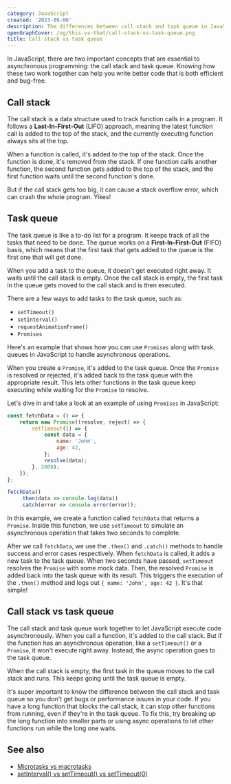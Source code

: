 ```yaml
---
category: JavaScript
created: '2023-09-06'
description: The differences between call stack and task queue in JavaScript
openGraphCover: /og/this-vs-that/call-stack-vs-task-queue.png
title: Call stack vs task queue
---
```


In JavaScript, there are two important concepts that are essential to asynchronous programming: the call stack and task queue. Knowing how these two work together can help you write better code that is both efficient and bug-free.

## Call stack

The call stack is a data structure used to track function calls in a program. It follows a **Last-In-First-Out** (LIFO) approach, meaning the latest function call is added to the top of the stack, and the currently executing function always sits at the top.

When a function is called, it's added to the top of the stack. Once the function is done, it's removed from the stack. If one function calls another function, the second function gets added to the top of the stack, and the first function waits until the second function's done.

But if the call stack gets too big, it can cause a stack overflow error, which can crash the whole program. Yikes!

## Task queue

The task queue is like a to-do list for a program. It keeps track of all the tasks that need to be done. The queue works on a **First-In-First-Out** (FIFO) basis, which means that the first task that gets added to the queue is the first one that will get done.

When you add a task to the queue, it doesn't get executed right away. It waits until the call stack is empty. Once the call stack is empty, the first task in the queue gets moved to the call stack and is then executed.

There are a few ways to add tasks to the task queue, such as:

-   `setTimeout()`
-   `setInterval()`
-   `requestAnimationFrame()`
-   `Promises`

Here's an example that shows how you can use `Promises` along with task queues in JavaScript to handle asynchronous operations.

When you create a `Promise`, it's added to the task queue. Once the `Promise` is resolved or rejected, it's added back to the task queue with the appropriate result. This lets other functions in the task queue keep executing while waiting for the `Promise` to resolve.

Let's dive in and take a look at an example of using `Promises` in JavaScript:

```js
const fetchData = () => {
    return new Promise((resolve, reject) => {
        setTimeout(() => {
            const data = {
                name: 'John',
                age: 42,
            };
            resolve(data);
        }, 2000);
    });
};

fetchData()
    .then(data => console.log(data))
    .catch(error => console.error(error));
```

In this example, we create a function called `fetchData` that returns a `Promise`. Inside this function, we use `setTimeout` to simulate an asynchronous operation that takes two seconds to complete.

After we call `fetchData`, we use the `.then()` and `.catch()` methods to handle success and error cases respectively. When `fetchData` is called, it adds a new task to the task queue. When two seconds have passed, `setTimeout` resolves the `Promise` with some mock data. Then, the resolved `Promise` is added back into the task queue with its result. This triggers the execution of the `.then()` method and logs out `{ name: 'John', age: 42 }`. It's that simple!

## Call stack vs task queue

The call stack and task queue work together to let JavaScript execute code asynchronously. When you call a function, it's added to the call stack. But if the function has an asynchronous operation, like a `setTimeout()` or a `Promise`, it won't execute right away. Instead, the async operation goes to the task queue.

When the call stack is empty, the first task in the queue moves to the call stack and runs. This keeps going until the task queue is empty.

It's super important to know the difference between the call stack and task queue so you don't get bugs or performance issues in your code. If you have a long function that blocks the call stack, it can stop other functions from running, even if they're in the task queue. To fix this, try breaking up the long function into smaller parts or using async operations to let other functions run while the long one waits.

## See also

-   [Microtasks vs macrotasks](https://phuoc.ng/collection/this-vs-that/microtasks-vs-macrotasks/)
-   [setInterval() vs setTimeout() vs setTimeout(0)](https://phuoc.ng/collection/this-vs-that/set-interval-vs-set-timeout-vs-set-timeout-zero/)
